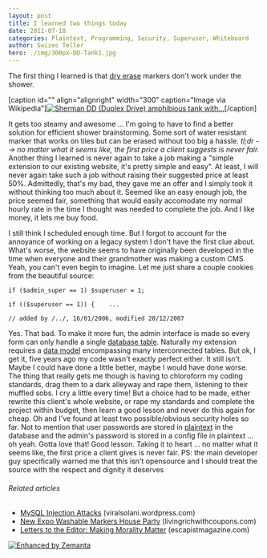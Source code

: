 ```yaml
---
layout: post
title: I learned two things today
date: 2011-07-18
categories: Plaintext, Programming, Security, Superuser, Whiteboard
author: Swizec Teller
hero: ./img/300px-DD-Tank1.jpg
---
```


The first thing I learned is that [dry erase](http://en.wikipedia.org/wiki/Whiteboard "Whiteboard") markers don't work under the shower.

\[caption id="" align="alignright" width="300" caption="Image via Wikipedia"][![Sherman DD (Duplex Drive) amphibious tank with...](./img/300px-DD-Tank1.jpg "Sherman DD (Duplex Drive) amphibious tank with...")](http://commons.wikipedia.org/wiki/File:DD-Tank.jpg)\[/caption]

It gets too steamy and awesome ... I'm going to have to find a better solution for efficient shower brainstorming. Some sort of water resistant marker that works on tiles but can be erased without too big a hassle. _tl;dr --> no matter what it seems like, the first price a client suggests is never fair._ Another thing I learned is never again to take a job making a "simple extension to our existing website, it's pretty simple and easy". At least, I will never again take such a job without raising their suggested price at least 50%. Admittedly, that's my bad, they gave me an offer and I simply took it without thinking too much about it. Seemed like an easy enough job, the price seemed fair, something that would easily accomodate my normal hourly rate in the time I thought was needed to complete the job. And I like money, it lets me buy food.

<!--more-->

I still think I scheduled enough time. But I forgot to account for the annoyance of working on a legacy system I don't have the first clue about. What's worse, the website seems to have originally been developed in the time when everyone and their grandmother was making a custom CMS. Yeah, you can't even begin to imagine. Let me just share a couple cookies from the beautiful source:

    if ($admin_super == 1) $superuser = 1;

    if (($superuser == 1)) {	...

    // added by /../, 16/01/2006, modified 20/12/2007

Yes. That bad. To make it more fun, the admin interface is made so every form can only handle a single [database table](http://en.wikipedia.org/wiki/Table_%28database%29 "Table (database)"). Naturally my extension requires a [data model](http://en.wikipedia.org/wiki/Data_model "Data model") encompassing many interconnected tables. But ok, I get it, five years ago my code wasn't exactly perfect either. It still isn't. Maybe I could have done a little better, maybe I would have done worse. The thing that really gets me though is having to chloroform my coding standards, drag them to a dark alleyway and rape them, listening to their muffled sobs. I cry a little every time! But a choice had to be made, either rewrite this client's whole website, or rape my standards and complete the project within budget, then learn a good lesson and never do this again for cheap. Oh and I've found at least two possible/obvious security holes so far. Not to mention that user passwords are stored in [plaintext](http://en.wikipedia.org/wiki/Plaintext "Plaintext") in the database and the admin's password is stored in a config file in plaintext ... oh yeah. Gotta love that! Good lesson. Taking it to heart ... no matter what it seems like, the first price a client gives is never fair. PS: the main developer guy specifically warned me that this isn't opensource and I should treat the source with the respect and dignity it deserves

###### Related articles

-   [MySQL Injection Attacks](http://viralsolani.wordpress.com/2011/07/17/203/) (viralsolani.wordpress.com)
-   [New Expo Washable Markers House Party](http://www.livingrichwithcoupons.com/2011/04/new-expo-washable-markers-house-party.html) (livingrichwithcoupons.com)
-   [Letters to the Editor: Making Morality Matter](http://www.escapistmagazine.com/articles/view/editorials/letters/8906-Letters-to-the-Editor-Making-Morality-Matter) (escapistmagazine.com)

[![Enhanced by Zemanta](http://img.zemanta.com/zemified_e.png?x-id=44acab09-6d5f-4475-b384-981f6cf8ee28)](http://www.zemanta.com/ "Enhanced by Zemanta")
